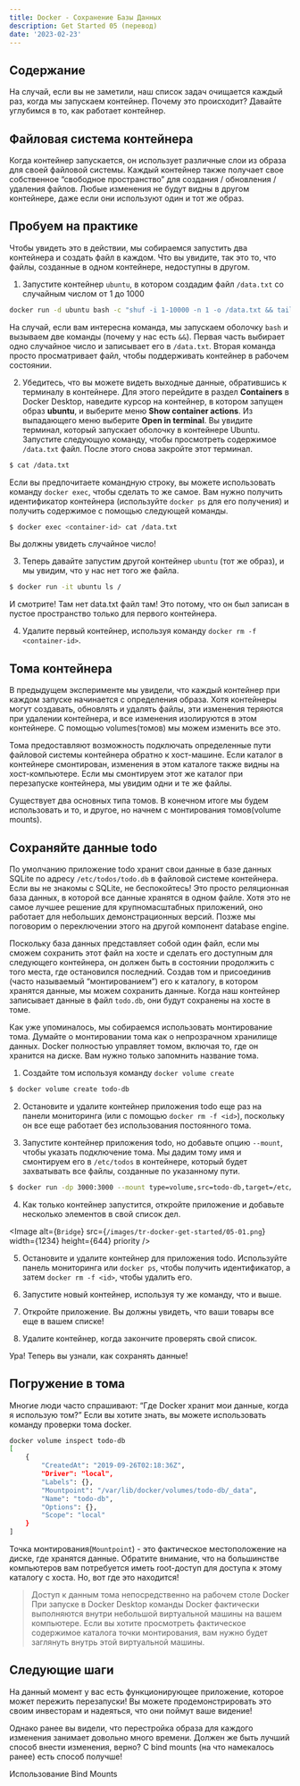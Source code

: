 ```yaml
---
title: Docker - Сохранение Базы Данных
description: Get Started 05 (перевод)
date: '2023-02-23'
---
```


## Содержание
<DockerGetStartedContentList />

На случай, если вы не заметили, наш список задач очищается каждый раз, когда мы запускаем контейнер. Почему это происходит? Давайте углубимся в то, как работает контейнер.

## Файловая система контейнера

Когда контейнер запускается, он использует различные слои из образа для своей файловой системы. Каждый контейнер также получает свое собственное “свободное пространство” для создания / обновления / удаления файлов. Любые изменения не будут видны в другом контейнере, даже если они используют один и тот же образ.

## Пробуем на практике

Чтобы увидеть это в действии, мы собираемся запустить два контейнера и создать файл в каждом. Что вы увидите, так это то, что файлы, созданные в одном контейнере, недоступны в другом.

1. Запустите контейнер `ubuntu`, в котором создадим файл `/data.txt` со случайным числом от 1 до 1000

```bash
docker run -d ubuntu bash -c "shuf -i 1-10000 -n 1 -o /data.txt && tail -f /dev/null"
```

На случай, если вам интересна команда, мы запускаем оболочку `bash` и вызываем две команды (почему у нас есть `&&`). Первая часть выбирает одно случайное число и записывает его в `/data.txt`. Вторая команда просто просматривает файл, чтобы поддерживать контейнер в рабочем состоянии.

2. Убедитесь, что вы можете видеть выходные данные, обратившись к терминалу в контейнере. Для этого перейдите в раздел **Containers** в Docker Desktop, наведите курсор на контейнер, в котором запущен образ **ubuntu**, и выберите меню **Show container actions**. Из выпадающего меню выберите **Open in terminal**.
Вы увидите терминал, который запускает оболочку в контейнере Ubuntu. Запустите следующую команду, чтобы просмотреть содержимое `/data.txt` файл. После этого снова закройте этот терминал.

```bash
$ cat /data.txt
```

Если вы предпочитаете командную строку, вы можете использовать команду `docker exec`, чтобы сделать то же самое. Вам нужно получить идентификатор контейнера (используйте `docker ps` для его получения) и получить содержимое с помощью следующей команды.

```bash
$ docker exec <container-id> cat /data.txt
```

Вы должны увидеть случайное число!

3. Теперь давайте запустим другой контейнер `ubuntu` (тот же образ), и мы увидим, что у нас нет того же файла.

```bash
$ docker run -it ubuntu ls /
```

И смотрите! Там нет data.txt файл там! Это потому, что он был записан в пустое пространство только для первого контейнера.

4. Удалите первый контейнер, используя команду `docker rm -f <container-id>`.

## Тома контейнера

В предыдущем эксперименте мы увидели, что каждый контейнер при каждом запуске начинается с определения образа. Хотя контейнеры могут создавать, обновлять и удалять файлы, эти изменения теряются при удалении контейнера, и все изменения изолируются в этом контейнере. С помощью volumes(томов) мы можем изменить все это.

Тома предоставляют возможность подключать определенные пути файловой системы контейнера обратно к хост-машине. Если каталог в контейнере смонтирован, изменения в этом каталоге также видны на хост-компьютере. Если мы смонтируем этот же каталог при перезапуске контейнера, мы увидим одни и те же файлы.

Существует два основных типа томов. В конечном итоге мы будем использовать и то, и другое, но начнем с монтирования томов(volume mounts).

## Сохраняйте данные todo

По умолчанию приложение todo хранит свои данные в базе данных SQLite по адресу `/etc/todos/todo.db` в файловой системе контейнера. Если вы не знакомы с SQLite, не беспокойтесь! Это просто реляционная база данных, в которой все данные хранятся в одном файле. Хотя это не самое лучшее решение для крупномасштабных приложений, оно работает для небольших демонстрационных версий. Позже мы поговорим о переключении этого на другой компонент database engine.

Поскольку база данных представляет собой один файл, если мы сможем сохранить этот файл на хосте и сделать его доступным для следующего контейнера, он должен быть в состоянии продолжить с того места, где остановился последний. Создав том и присоединив (часто называемый “монтированием”) его к каталогу, в котором хранятся данные, мы можем сохранить данные. Когда наш контейнер записывает данные в файл `todo.db`, они будут сохранены на хосте в томе.

Как уже упоминалось, мы собираемся использовать монтирование тома. Думайте о монтировании тома как о непрозрачном хранилище данных. Docker полностью управляет томом, включая то, где он хранится на диске. Вам нужно только запомнить название тома.

1. Создайте том используя команду `docker volume create`

```bash
$ docker volume create todo-db
```

2. Остановите и удалите контейнер приложения todo еще раз на панели мониторинга (или с помощью `docker rm -f <id>`), поскольку он все еще работает без использования постоянного тома.

3. Запустите контейнер приложения todo, но добавьте опцию `--mount`, чтобы указать подключение тома. Мы дадим тому имя и смонтируем его в `/etc/todos` в контейнере, который будет захватывать все файлы, созданные по указанному пути.

```bash
$ docker run -dp 3000:3000 --mount type=volume,src=todo-db,target=/etc/todos getting-started
```

4. Как только контейнер запустится, откройте приложение и добавьте несколько элементов в свой список дел.

<Image
  alt={`Bridge`}
  src={`/images/tr-docker-get-started/05-01.png`}
  width={1234}
  height={644}
  priority
/>

5. Остановите и удалите контейнер для приложения todo. Используйте панель мониторинга или `docker ps`, чтобы получить идентификатор, а затем `docker rm -f <id>`, чтобы удалить его.

6. Запустите новый контейнер, используя ту же команду, что и выше.
7. Откройте приложение. Вы должны увидеть, что ваши товары все еще в вашем списке!
8. Удалите контейнер, когда закончите проверять свой список.

Ура! Теперь вы узнали, как сохранять данные!

## Погружение в тома

Многие люди часто спрашивают: “Где Docker хранит мои данные, когда я использую том?” Если вы хотите знать, вы можете использовать команду проверки тома docker.

```bash
docker volume inspect todo-db
[
    {
        "CreatedAt": "2019-09-26T02:18:36Z",
        "Driver": "local",
        "Labels": {},
        "Mountpoint": "/var/lib/docker/volumes/todo-db/_data",
        "Name": "todo-db",
        "Options": {},
        "Scope": "local"
    }
]
```

Точка монтирования(`Mountpoint`) - это фактическое местоположение на диске, где хранятся данные. Обратите внимание, что на большинстве компьютеров вам потребуется иметь root-доступ для доступа к этому каталогу с хоста. Но, вот где это находится!

> Доступ к данным тома непосредственно на рабочем столе Docker
При запуске в Docker Desktop команды Docker фактически выполняются внутри небольшой виртуальной машины на вашем компьютере. Если вы хотите просмотреть фактическое содержимое каталога точки монтирования, вам нужно будет заглянуть внутрь этой виртуальной машины.

## Следующие шаги

На данный момент у вас есть функционирующее приложение, которое может пережить перезапуски! Вы можете продемонстрировать это своим инвесторам и надеяться, что они поймут ваше видение!

Однако ранее вы видели, что перестройка образа для каждого изменения занимает довольно много времени. Должен же быть лучший способ внести изменения, верно? С bind mounts (на что намекалось ранее) есть способ получше!

<Link href="/posts/tr-docker-get-started-06">
  <a className="text-gray-900 dark:text-white pr-6 py-4">Использование Bind Mounts</a>
</Link>
